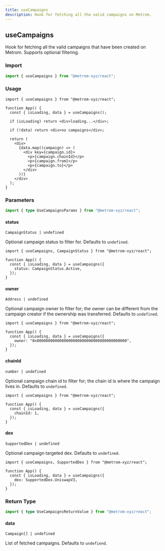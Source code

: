 ```yaml
---
title: useCampaigns
description: Hook for fetching all the valid campaigns on Metrom.
---
```



## useCampaigns

Hook for fetching all the valid campaigns that have been created on Metrom.
Supports optional filtering.

### Import

```ts
import { useCampaigns } from "@metrom-xyz/react";
```

### Usage

```tsx
import { useCampaigns } from "@metrom-xyz/react";

function App() {
  const { isLoading, data } = useCampaigns();

  if (isLoading) return <div>loading...</div>;

  if (!data) return <div>no campaigns</div>;

  return (
    <div>
      {data.map((campaign) => (
        <div key={campaign.id}>
          <p>{campaign.chainId}</p>
          <p>{campaign.from}</p>
          <p>{campaign.to}</p>
        </div>
      ))}
    </div>
  );
}
```

### Parameters

```ts
import { type UseCampaignsParams } from "@metrom-xyz/react";
```

#### status

`CampaignStatus | undefined`

Optional campaign status to filter for. Defaults to `undefined`.

```tsx
import { useCampaigns, CampaignStatus } from "@metrom-xyz/react";

function App() {
  const { isLoading, data } = useCampaigns({
    status: CampaignStatus.Active,
  });
}
```

#### owner

`Address | undefined`

Optional campaign owner to filter for; the owner can be different from the
campaign creator if the ownership was transferred. Defaults to `undefined`.

```tsx
import { useCampaigns } from "@metrom-xyz/react";

function App() {
  const { isLoading, data } = useCampaigns({
    owner: "0x0000000000000000000000000000000000000000",
  });
}
```

#### chainId

`number | undefined`

Optional campaign chain id to filter for; the chain id is where the campaign
lives in. Defaults to `undefined`.

```tsx
import { useCampaigns } from "@metrom-xyz/react";

function App() {
  const { isLoading, data } = useCampaigns({
    chainId: 1,
  });
}
```

#### dex

`SupportedDex | undefined`

Optional campaign targeted dex. Defaults to `undefined`.

```tsx
import { useCampaigns, SupportedDex } from "@metrom-xyz/react";

function App() {
  const { isLoading, data } = useCampaigns({
    dex: SupportedDex.UniswapV3,
  });
}
```

<QueryOptions />

### Return Type

```ts
import { type UseCampaignsReturnValue } from "@metrom-xyz/react";
```

#### data

`Campaign[] | undefined`

List of fetched campaigns. Defaults to `undefiend`.

<QueryResult />

